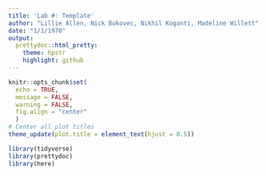 ```yaml
---
title: 'Lab #: Template'
author: "Lillie Allen, Nick Bukovec, Nikhil Koganti, Madeline Willett"
date: "1/1/1970"
output:
  prettydoc::html_pretty:
    theme: hpstr
    highlight: github
---
```


```r
knitr::opts_chunk$set(
  echo = TRUE, 
  message = FALSE, 
  warning = FALSE, 
  fig.align = "center"
  )
# Center all plot titles
theme_update(plot.title = element_text(hjust = 0.5))
```

```r
library(tidyverse)
library(prettydoc)
library(here)


```
